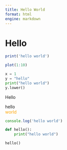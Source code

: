 ```yaml
---
title: Hello World
format: html
engine: markdown
---
```


# Hello

```r
print('hello world')

plot(1:10)
```


```python
x = 1
y = "hello"
print("hello world")
y.lower()
```

<html>
<body>
<p>Hello</p>
</body>
<div>hello</div>
<div class="hello">world</div>
<style>
.hello {
  color: orange;
}
</style>
<script>
console.log('hello world')
</script>
</html>

<script>
consol
</script>


```javascript
console.log('hello world')
```

```python
def hello():
    print("hello world")
```

```python
hello()
```
